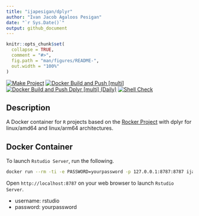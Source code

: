 ```yaml
---
title: "ijapesigan/dplyr"
author: "Ivan Jacob Agaloos Pesigan"
date: "`r Sys.Date()`"
output: github_document
---
```


<!-- README.md is generated from .setup/readme/README.Rmd. Please edit that file -->

```r
knitr::opts_chunk$set(
  collapse = TRUE,
  comment = "#>",
  fig.path = "man/figures/README-",
  out.width = "100%"
)
```

<!-- badges: start -->
[![Make Project](https://github.com/ijapesigan/docker-dplyr/actions/workflows/make.yml/badge.svg)](https://github.com/ijapesigan/docker-dplyr/actions/workflows/make.yml)
[![Docker Build and Push [multi]](https://github.com/ijapesigan/docker-dplyr/actions/workflows/docker-build-push-multi.yml/badge.svg)](https://github.com/ijapesigan/docker-dplyr/actions/workflows/docker-build-push-multi.yml)
[![Docker Build and Push Dplyr [multi] (Daily)](https://github.com/ijapesigan/docker-dplyr/actions/workflows/docker-build-push-daily-multi-dplyr.yml/badge.svg)](https://github.com/ijapesigan/docker-dplyr/actions/workflows/docker-build-push-daily-multi-dplyr.yml)
[![Shell Check](https://github.com/ijapesigan/docker-dplyr/actions/workflows/shellcheck.yml/badge.svg)](https://github.com/ijapesigan/docker-dplyr/actions/workflows/shellcheck.yml)
<!-- badges: end -->

## Description

A Docker container for `R` projects based on the [Rocker Project](https://rocker-project.org/) with dplyr for linux/amd64 and linux/arm64 architectures.

## Docker Container

To launch `Rstudio Server`, run the following.

```bash
docker run --rm -ti -e PASSWORD=yourpassword -p 127.0.0.1:8787:8787 ijapesigan/dplyr:main
```

Open `http://localhost:8787` on your web browser to launch `Rstudio Server`.

- username: rstudio
- password: yourpassword
